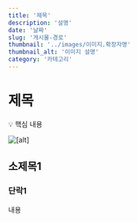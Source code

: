 ```yaml
---
title: '제목'
description: '설명'
date: '날짜'
slug: '게시물-경로'
thumbnail: '../images/이미지.확장자명'
thumbnail_alt: '이미지 설명'
category: '카테고리'
---
```


# 제목

<Callout>💡 핵심 내용</Callout>

<Image
  src="https://raw.githubusercontent.com/jgjgill/blog/main/contents/[category]/[folder]/images/[image].png"
  alt="[alt]"
/>



## 소제목1

### 단락1

내용
